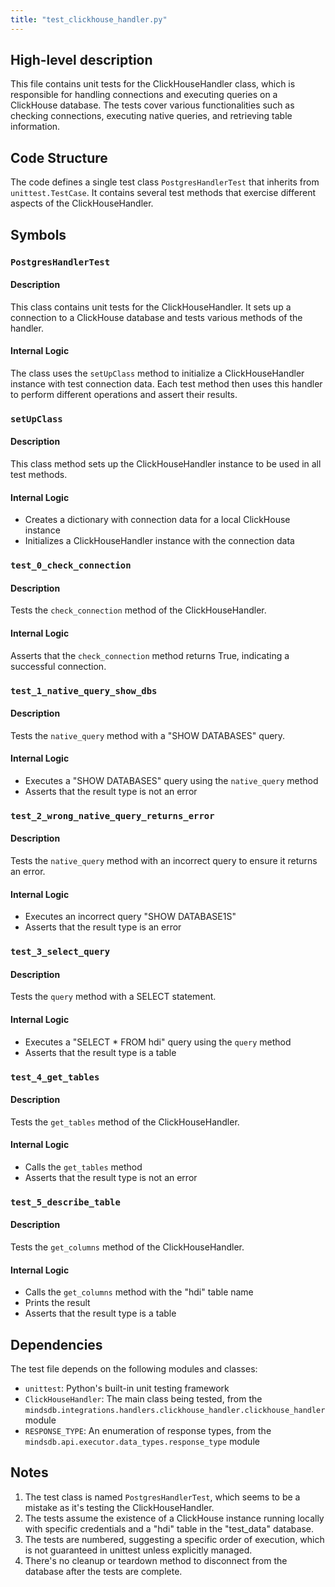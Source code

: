 ```yaml
---
title: "test_clickhouse_handler.py"
---
```


## High-level description
This file contains unit tests for the ClickHouseHandler class, which is responsible for handling connections and executing queries on a ClickHouse database. The tests cover various functionalities such as checking connections, executing native queries, and retrieving table information.

## Code Structure
The code defines a single test class `PostgresHandlerTest` that inherits from `unittest.TestCase`. It contains several test methods that exercise different aspects of the ClickHouseHandler.

## Symbols

### `PostgresHandlerTest`
#### Description
This class contains unit tests for the ClickHouseHandler. It sets up a connection to a ClickHouse database and tests various methods of the handler.

#### Internal Logic
The class uses the `setUpClass` method to initialize a ClickHouseHandler instance with test connection data. Each test method then uses this handler to perform different operations and assert their results.

### `setUpClass`
#### Description
This class method sets up the ClickHouseHandler instance to be used in all test methods.

#### Internal Logic
- Creates a dictionary with connection data for a local ClickHouse instance
- Initializes a ClickHouseHandler instance with the connection data

### `test_0_check_connection`
#### Description
Tests the `check_connection` method of the ClickHouseHandler.

#### Internal Logic
Asserts that the `check_connection` method returns True, indicating a successful connection.

### `test_1_native_query_show_dbs`
#### Description
Tests the `native_query` method with a "SHOW DATABASES" query.

#### Internal Logic
- Executes a "SHOW DATABASES" query using the `native_query` method
- Asserts that the result type is not an error

### `test_2_wrong_native_query_returns_error`
#### Description
Tests the `native_query` method with an incorrect query to ensure it returns an error.

#### Internal Logic
- Executes an incorrect query "SHOW DATABASE1S"
- Asserts that the result type is an error

### `test_3_select_query`
#### Description
Tests the `query` method with a SELECT statement.

#### Internal Logic
- Executes a "SELECT * FROM hdi" query using the `query` method
- Asserts that the result type is a table

### `test_4_get_tables`
#### Description
Tests the `get_tables` method of the ClickHouseHandler.

#### Internal Logic
- Calls the `get_tables` method
- Asserts that the result type is not an error

### `test_5_describe_table`
#### Description
Tests the `get_columns` method of the ClickHouseHandler.

#### Internal Logic
- Calls the `get_columns` method with the "hdi" table name
- Prints the result
- Asserts that the result type is a table

## Dependencies
The test file depends on the following modules and classes:
- `unittest`: Python's built-in unit testing framework
- `ClickHouseHandler`: The main class being tested, from the `mindsdb.integrations.handlers.clickhouse_handler.clickhouse_handler` module
- `RESPONSE_TYPE`: An enumeration of response types, from the `mindsdb.api.executor.data_types.response_type` module

## Notes
1. The test class is named `PostgresHandlerTest`, which seems to be a mistake as it's testing the ClickHouseHandler.
2. The tests assume the existence of a ClickHouse instance running locally with specific credentials and a "hdi" table in the "test_data" database.
3. The tests are numbered, suggesting a specific order of execution, which is not guaranteed in unittest unless explicitly managed.
4. There's no cleanup or teardown method to disconnect from the database after the tests are complete.